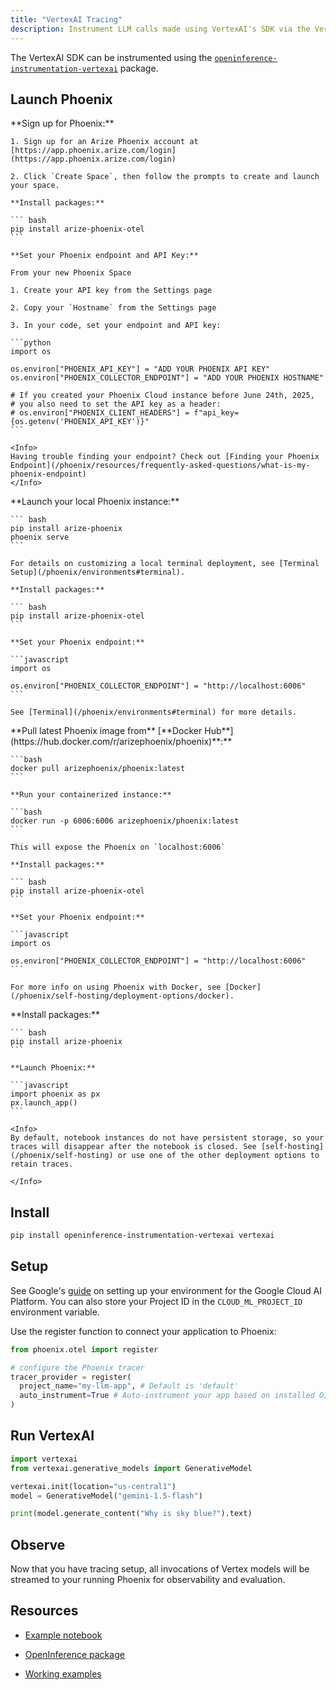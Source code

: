 ```yaml
---
title: "VertexAI Tracing"
description: Instrument LLM calls made using VertexAI's SDK via the VertexAIInstrumentor
---
```


The VertexAI SDK can be instrumented using the [`openinference-instrumentation-vertexai`](https://github.com/Arize-ai/openinference/tree/main/python/instrumentation/openinference-instrumentation-vertexai) package.

## Launch Phoenix

<Tabs>
  <Tab title="Phoenix Cloud">
    **Sign up for Phoenix:**

    1. Sign up for an Arize Phoenix account at [https://app.phoenix.arize.com/login](https://app.phoenix.arize.com/login)

    2. Click `Create Space`, then follow the prompts to create and launch your space.

    **Install packages:**

    ``` bash
    pip install arize-phoenix-otel
    ```

    **Set your Phoenix endpoint and API Key:**

    From your new Phoenix Space

    1. Create your API key from the Settings page

    2. Copy your `Hostname` from the Settings page

    3. In your code, set your endpoint and API key:

    ```python
    import os

    os.environ["PHOENIX_API_KEY"] = "ADD YOUR PHOENIX API KEY"
    os.environ["PHOENIX_COLLECTOR_ENDPOINT"] = "ADD YOUR PHOENIX HOSTNAME"

    # If you created your Phoenix Cloud instance before June 24th, 2025,
    # you also need to set the API key as a header:
    # os.environ["PHOENIX_CLIENT_HEADERS"] = f"api_key={os.getenv('PHOENIX_API_KEY')}"
    ```

    <Info>
    Having trouble finding your endpoint? Check out [Finding your Phoenix Endpoint](/phoenix/resources/frequently-asked-questions/what-is-my-phoenix-endpoint)
    </Info>
  </Tab>
  <Tab title="Command Line">
    **Launch your local Phoenix instance:**

    ``` bash
    pip install arize-phoenix
    phoenix serve
    ```

    For details on customizing a local terminal deployment, see [Terminal Setup](/phoenix/environments#terminal).

    **Install packages:**

    ``` bash
    pip install arize-phoenix-otel
    ```

    **Set your Phoenix endpoint:**

    ```javascript
    import os

    os.environ["PHOENIX_COLLECTOR_ENDPOINT"] = "http://localhost:6006"
    ```

    See [Terminal](/phoenix/environments#terminal) for more details.
  </Tab>
  <Tab title="Docker">
    **Pull latest Phoenix image from** [**Docker Hub**](https://hub.docker.com/r/arizephoenix/phoenix)**:**

    ```bash
    docker pull arizephoenix/phoenix:latest
    ```

    **Run your containerized instance:**

    ```bash
    docker run -p 6006:6006 arizephoenix/phoenix:latest
    ```

    This will expose the Phoenix on `localhost:6006`

    **Install packages:**

    ``` bash
    pip install arize-phoenix-otel
    ```

    **Set your Phoenix endpoint:**

    ```javascript
    import os

    os.environ["PHOENIX_COLLECTOR_ENDPOINT"] = "http://localhost:6006"
    ```

    For more info on using Phoenix with Docker, see [Docker](/phoenix/self-hosting/deployment-options/docker).
  </Tab>
    <Tab title="Notebook">
    **Install packages:**

    ``` bash
    pip install arize-phoenix
    ```

    **Launch Phoenix:**

    ```javascript
    import phoenix as px
    px.launch_app()
    ```

    <Info>
    By default, notebook instances do not have persistent storage, so your traces will disappear after the notebook is closed. See [self-hosting](/phoenix/self-hosting) or use one of the other deployment options to retain traces.

    </Info>
  </Tab>
</Tabs>

## Install

```bash
pip install openinference-instrumentation-vertexai vertexai
```

## Setup

See Google's [guide](https://cloud.google.com/vertex-ai/generative-ai/docs/start/quickstarts/quickstart-multimodal#expandable-1) on setting up your environment for the Google Cloud AI Platform. You can also store your Project ID in the `CLOUD_ML_PROJECT_ID` environment variable.

Use the register function to connect your application to Phoenix:

```python
from phoenix.otel import register

# configure the Phoenix tracer
tracer_provider = register(
  project_name="my-llm-app", # Default is 'default'
  auto_instrument=True # Auto-instrument your app based on installed OI dependencies
)
```

## Run VertexAI

```python
import vertexai
from vertexai.generative_models import GenerativeModel

vertexai.init(location="us-central1")
model = GenerativeModel("gemini-1.5-flash")

print(model.generate_content("Why is sky blue?").text)
```

## Observe

Now that you have tracing setup, all invocations of Vertex models will be streamed to your running Phoenix for observability and evaluation.

## Resources

* [Example notebook](https://github.com/Arize-ai/openinference/blob/main/python/instrumentation/openinference-instrumentation-vertexai/examples/basic_generation.py)

* [OpenInference package](https://github.com/Arize-ai/openinference/blob/main/python/instrumentation/openinference-instrumentation-vertexai)

* [Working examples](https://github.com/Arize-ai/openinference/blob/main/python/instrumentation/openinference-instrumentation-vertexai/examples)


